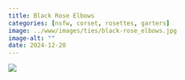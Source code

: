 ```yaml
---
title: Black Rose Elbows
categories: [nsfw, corset, rosettes, garters]
image: ../www/images/ties/black-rose_elbows.jpg
image-alt: ""
date: 2024-12-20
---
```



![](../www/images/ties/black-rose_elbows.jpg)


